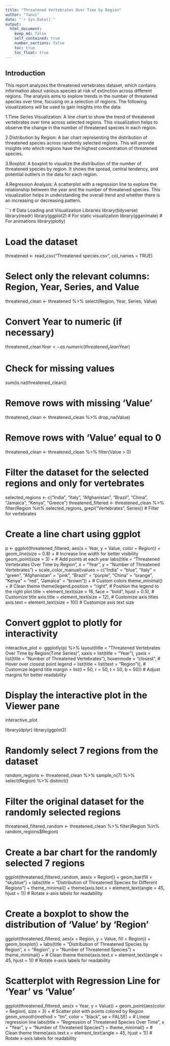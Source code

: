 ```yaml
---
title: "Threatened Vertebrates Over Time by Region"
author: "Tanvi"
date: "`r Sys.Date()`"
output:
  html_document:
    keep_md: false
    self_contained: true
    number_sections: false
    toc: true
    toc_float: true
---
```


## Introduction
This report analyzes the threatened vertebrates dataset, which contains information about various species at risk of extinction across different regions. The analysis aims to explore trends in the number of threatened species over time, focusing on a selection of regions. The following visualizations will be used to gain insights into the data:

1.Time Series Visualization: A line chart to show the trend of threatened vertebrates over time across selected regions. This visualization helps to observe the change in the number of threatened species in each region.

2.Distribution by Region: A bar chart representing the distribution of threatened species across randomly selected regions. This will provide insights into which regions have the highest concentration of threatened species.

3.Boxplot: A boxplot to visualize the distribution of the number of threatened species by region. It shows the spread, central tendency, and potential outliers in the data for each region.

4.Regression Analysis: A scatterplot with a regression line to explore the relationship between the year and the number of threatened species. This visualization helps in understanding the overall trend and whether there is an increasing or decreasing pattern.



```r
# Data Loading and Visualization Libraries
library(tidyverse)
library(readr)
library(ggplot2)  # For static visualization
library(gganimate)  # For animations
library(plotly)

# Load the dataset
threatened <- read_csv("Threatened species.csv", col_names = TRUE)

# Select only the relevant columns: Region, Year, Series, and Value
threatened_clean <- threatened %>% select(Region, Year, Series, Value)

# Convert Year to numeric (if necessary)
threatened_clean$Year <- as.numeric(threatened_clean$Year)

# Check for missing values
sum(is.na(threatened_clean))

# Remove rows with missing 'Value'
threatened_clean <- threatened_clean %>% drop_na(Value)

# Remove rows with 'Value' equal to 0
threatened_clean <- threatened_clean %>% filter(Value > 0)

# Filter the dataset for the selected regions and only for vertebrates
selected_regions <- c("India", "Italy", "Afghanistan", "Brazil", "China", "Jamaica", "Kenya", "Greece")
threatened_filtered <- threatened_clean %>%
  filter(Region %in% selected_regions, grepl("Vertebrates", Series))  # Filter for vertebrates

# Create a line chart using ggplot
p <- ggplot(threatened_filtered, aes(x = Year, y = Value, color = Region)) +
  geom_line(size = 0.8) +  # Increase line width for better visibility
  geom_point(size = 3) +  # Add points at each year
  labs(title = "Threatened Vertebrates Over Time by Region",
       x = "Year",
       y = "Number of Threatened Vertebrates") +
  scale_color_manual(values = c("India" = "blue", "Italy" = "green", "Afghanistan" = "pink", "Brazil" = "purple", "China" = "orange", "Kenya" = "red", "Jamaica" = "brown")) +  # Custom colors
  theme_minimal() +  # Clean theme
  theme(legend.position = "right",  # Position the legend to the right
        plot.title = element_text(size = 16, face = "bold", hjust = 0.5),  # Customize title
        axis.title = element_text(size = 12),  # Customize axis titles
        axis.text = element_text(size = 10))  # Customize axis text size

# Convert ggplot to plotly for interactivity
interactive_plot <- ggplotly(p) %>%
  layout(title = "Threatened Vertebrates Over Time by Region(Time Series)",
         xaxis = list(title = "Year"),
         yaxis = list(title = "Number of Threatened Vertebrates"),
         hovermode = "closest",  # Hover over closest point
         legend = list(title = list(text = "Region")),  # Customize legend title
         margin = list(l = 50, r = 50, t = 50, b = 50))  # Adjust margins for better readability

# Display the interactive plot in the Viewer pane
interactive_plot

library(dplyr)
library(ggplot2)

# Randomly select 7 regions from the dataset
random_regions <- threatened_clean %>%
  sample_n(7) %>%
  select(Region) %>%
  distinct()

# Filter the original dataset for the randomly selected regions
threatened_filtered_random <- threatened_clean %>%
  filter(Region %in% random_regions$Region)

# Create a bar chart for the randomly selected 7 regions
ggplot(threatened_filtered_random, aes(x = Region)) +
  geom_bar(fill = "skyblue") +
  labs(title = "Distribution of Threatened Species for Different 
 Regions") +
  theme_minimal() +
  theme(axis.text.x = element_text(angle = 45, hjust = 1))  # Rotate x-axis labels for readability



# Create a boxplot to show the distribution of 'Value' by 'Region'
ggplot(threatened_filtered, aes(x = Region, y = Value, fill = Region)) +
  geom_boxplot() +
  labs(title = "Distribution of Threatened Species by Region",
       x = "Region",
       y = "Number of Threatened Species") +
  theme_minimal() +  # Clean theme
  theme(axis.text.x = element_text(angle = 45, hjust = 1))  # Rotate x-axis labels for readability





# Scatterplot with Regression Line for 'Year' vs 'Value'
ggplot(threatened_filtered, aes(x = Year, y = Value)) +
  geom_point(aes(color = Region), size = 3) +  # Scatter plot with points colored by Region
  geom_smooth(method = "lm", color = "black", se = FALSE) +  # Linear regression line
  labs(title = "Regression of Threatened Species Over Time",
       x = "Year",
       y = "Number of Threatened Species") +
  theme_minimal() +  # Clean theme
  theme(axis.text.x = element_text(angle = 45, hjust = 1))  # Rotate x-axis labels for readability

